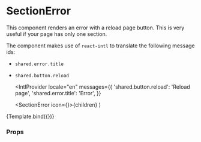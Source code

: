 

<Meta title="Components/Section/SectionError" component={SectionError} />

# SectionError

This component renders an error with a reload page button.
This is very useful if your page has only one section.

The component makes use of `react-intl` to translate the following message ids:

- `shared.error.title`
- `shared.button.reload`

  <IntlProvider
    locale="en"
    messages={{
      'shared.button.reload': 'Reload page',
      'shared.error.title': 'Error',
    }}
  >
    <SectionError icon={<Warning />}>{children}</SectionError>
  </IntlProvider>
)

<Canvas>
  <Story
    name="Default"
    args={{
      children: 'Failed to connect with server.',
    }}
  >
    {Template.bind({})}
  </Story>
</Canvas>

### Props

<ArgsTable story="Default" />
